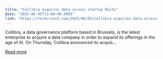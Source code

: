 ```yaml
---
title: "Collibra acquires data access startup Raito"
date: "2025-06-05T13:00:00.000Z"
link: "https://techcrunch.com/2025/06/05/collibra-acquires-data-access-startup-raito/"
---
```


Collibra, a data governance platform based in Brussels, is the latest enterprise to acquire a data company in order to expand its offerings in the age of AI. On Thursday, Collibra announced its acquis...

[Read more](https://techcrunch.com/2025/06/05/collibra-acquires-data-access-startup-raito/)
